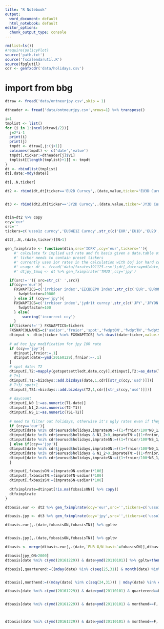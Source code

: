 ```yaml
---
title: "R Notebook"
output:
  word_document: default
  html_notebook: default
editor_options: 
  chunk_output_type: console
---
```




```r
rm(list=ls())
#require(policyPlot)
source('path.txt')
source('fxcalendarutil.R')
source(fpglutil)
cdr <- genfxcdr('data/holidays.csv')


```

# import from bbg
```r
dtraw <- fread('data/ontneurjpy.csv',skip = 1)

dtheader <- fread('data/ontneurjpy.csv',nrows=1) %>% transpose()

i=1
tmplist <- list()
for (i in 1:(ncol(dtraw)/2)){
  j=2*i-1
  print(i)
  print(j)
  tmpdt <- dtraw[,j:(j+1)]
  colnames(tmpdt) <- c('date','value')
  tmpdt[,ticker:=dtheader[j]$V1]
  tmplist[[length(tmplist)+1]] <- tmpdt
}
dt <- rbindlist(tmplist)
dt[,date:=mdy(date)]

dt[,.N,ticker]

dt2 <- rbind(dt,dt[ticker=='EU2D Curncy',.(date,value,ticker='EU3D Curncy')])[!is.na(date)] %>% unique(by=c('ticker','date'))


dt3 <- rbind(dt2,dt[ticker=='JY2D Curncy',.(date,value,ticker='JY3D Curncy')])[!is.na(date)] %>% unique(by=c('ticker','date'))


dtin=dt2 %>% copy
ccy='eur'
src=''
tickers=c('usso1z curncy','EUSWE1Z Curncy',str_c(c('EUR','EU1D','EU2D','EU3D'),src,' Curncy'))

dt2[,.N,.(date,ticker)][N>1]
```

```r

gen_fximplrate <- function(dtin,src='ICFX',ccy='eur',tickers=''){
	#' calculate fx implied usd rate and fx basis given a data.table of raw bloomerg prices with the columns: ticker, date, px_mid
	#' ticker needs to contain preset tickers
	#' currently uses ior rates in the calculation with boj ior hard coded
	#' usage: dt <- fread('data/fxrates191125.csv');dt[,date:=ymd(date)]; 
	#' dtjpy_tmuq <- dt %>% gen_fximplrate('TMUQ',ccy='jpy')

  if(src!=''){ src=str_c(' ',src)}
  if(ccy=='eur'){
  	FXSWAPTICS=c('irrbioer index','EECBDEPO Index',str_c(c('EUR','EURON','EURTN','EURSN'),src,' Curncy'))
	  fwdptfactor=10000
	} else if (ccy=='jpy'){
  	FXSWAPTICS=c('irrbioer index','jydr1t curncy',str_c(c('JPY','JPYON','JPYTN','JPYSN'),src,' Curncy'))
	  fwdptfactor=100
	} else{
		warning('incorrect ccy')
	}
  if(tickers!='') FXSWAPTICS=tickers
  FXSWAPCOLNAMES=c('usdior','frnior','spot','fwdptON','fwdptTN','fwdptSN')
  dtinput <- dtin[ticker %in% FXSWAPTICS] %>% dcast(date~ticker,value.var='value') %>% setnames(FXSWAPTICS,FXSWAPCOLNAMES)
  
  # ad hoc jpy modification for jpy IOR rate 
  if (ccy=='jpy'){
  	dtinput[,frnior:=.1]
  	dtinput[date>=ymd(20160129),frnior:=-.1]
  }
  # spot date: T2
  dtinput[,T2:=mapply(getspotsettledt,date,ccy)];dtinput[,T2:=as_date(T2)]
  # T+1
  dtinput[,T1:=bizdays::add.bizdays(date,1,cdr[[str_c(ccy,'usd')]])]
  # T+3/ spot+1
  dtinput[,TS1:=bizdays::add.bizdays(T2,1,cdr[[str_c(ccy,'usd')]])]
  
  # daycount
  dtinput[,N0_1:=as.numeric(T1-date)]
  dtinput[,N1_2:=as.numeric(T2-T1)]
  dtinput[,NS_1:=as.numeric(TS1-T2)]
  
  # need to filter out holidays, otherwise it's ugly rates even if they can be calculated on holiday rates
  if (ccy=='eur'){
  dtinput[date %ni% cdr$eurusd$holidays,imprateON:=((1+frnior/100*N0_1/360)*(spot-fwdptTN/fwdptfactor)/(spot-fwdptTN/fwdptfactor-fwdptON/fwdptfactor)-1)*100*(360/N0_1)]
  dtinput[date %ni% cdr$eurusd$holidays & N1_2>0,imprateTN:=((1+frnior/100*N1_2/360)*(spot)/(spot-fwdptTN/fwdptfactor)-1)*100*(360/N1_2)]
  dtinput[date %ni% cdr$eurusd$holidays,imprateSN:=((1+frnior/100*NS_1/360)/(spot)*(spot+fwdptSN/fwdptfactor)-1)*100*(360/NS_1)]
  } else if(ccy=='jpy'){
  dtinput[date %ni% cdr$jpyusd$holidays,imprateON:=((1+frnior/100*N0_1/360)/(spot-fwdptTN/fwdptfactor)*(spot-fwdptTN/fwdptfactor-fwdptON/fwdptfactor)-1)*100*(360/N0_1)]
  dtinput[date %ni% cdr$eurusd$holidays & N1_2>0,imprateTN:=((1+frnior/100*N1_2/360)/(spot)*(spot-fwdptTN/fwdptfactor)-1)*100*(360/N1_2)]
  dtinput[date %ni% cdr$eurusd$holidays,imprateSN:=((1+frnior/100*NS_1/360)*(spot)/(spot+fwdptSN/fwdptfactor)-1)*100*(360/NS_1)] 	
  }

  dtinput[,fxbasisON:=(imprateON-usdior)*100]
  dtinput[,fxbasisTN:=(imprateTN-usdior)*100]
  dtinput[,fxbasisSN:=(imprateSN-usdior)*100]
  
  dtfximplrate=dtinput[!is.na(fxbasisON)] %>% copy()
  dtfximplrate
}
```

```r

dtbasis.eur <- dt2 %>% gen_fximplrate(ccy='eur',src='',tickers=c('usso1z curncy','EUSWE1Z Curncy',str_c(c('EUR','EU1D','EU2D','EU3D'),src,' Curncy'))) 

dtbasis.jpy <- dt3 %>% gen_fximplrate(ccy='jpy',src='',tickers=c('usso1z curncy','JYSO1Z Curncy',str_c(c('JPY','JY1D','JY2D','JY3D'),src,' Curncy'))) 

```


```r
dtbasis.eur[,.(date,fxbasisON,fxbasisTN)] %>% gpltw


dtbasis.jpy[,.(date,fxbasisON,fxbasisTN)] %>% gpltw

dtbasis <- merge(dtbasis.eur[,.(date,`EUR O/N basis`=fxbasisON)],dtbasis.jpy[,.(date,`JPY O/N basis`=fxbasisON)])

```

```r
dtbasis[jpy_ON>2000]
dtbasis[date %ni% c(ymd(20161229)) & date>ymd(20110101)] %>% gpltw+theme_classic()+xlab('')+ylab('basis points')+geom_hline(yintercept = 0)+theme(legend.title = element_blank())

```


```r


dtbasis[,quarterend:=((mday(date) %in% c(seq(25,31)) & month(date) %in% c(3,6,9,12)) | mday(date) %in% c(seq(1,5)) & month(date) %in% c(4,7,10,1))]


dtbasis[,monthend:=((mday(date) %in% c(seq(24,31))) | mday(date) %in% c(seq(1,5)))]

dtbasis[date %ni% c(ymd(20161229)) & date>ymd(20110101) & quarterend==F,.(date,`EUR O/N basis`,`JPY O/N basis`)] %>% gpltw+theme_classic()+xlab('')+ylab('basis points')+geom_hline(yintercept = 0)+theme(legend.title = element_blank())


dtbasis[date %ni% c(ymd(20161229)) & date>ymd(20110101) & monthend==F,.(date,`EUR O/N basis`,`JPY O/N basis`)] %>% gpltw+theme_classic()+xlab('')+ylab('basis points')+geom_hline(yintercept = 0)+theme(legend.title = element_blank())



dtbasis[date %ni% c(ymd(20161229)) & date>ymd(20110101) & monthend==F,.(date,`EUR O/N basis`,`JPY O/N basis`)][`JPY O/N basis`>400]
```

